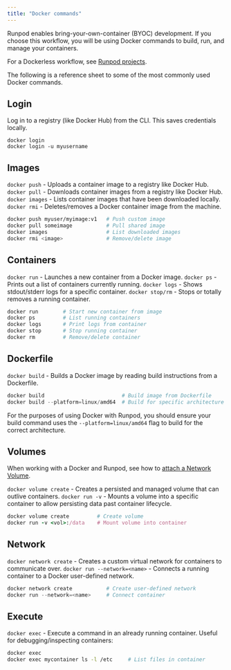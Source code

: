 ```yaml
---
title: "Docker commands"
---
```


Runpod enables bring-your-own-container (BYOC) development. If you choose this workflow, you will be using Docker commands to build, run, and manage your containers.

<Info>

For a Dockerless workflow, see [Runpod projects](/runpodctl/projects/overview).

</Info>

The following is a reference sheet to some of the most commonly used Docker commands.

## Login

Log in to a registry (like Docker Hub) from the CLI. This saves credentials locally.

```
docker login
docker login -u myusername
```

## Images

`docker push` - Uploads a container image to a registry like Docker Hub. `docker pull` - Downloads container images from a registry like Docker Hub. `docker images` - Lists container images that have been downloaded locally. `docker rmi` - Deletes/removes a Docker container image from the machine.

```bash
docker push myuser/myimage:v1   # Push custom image
docker pull someimage           # Pull shared image
docker images                   # List downloaded images
docker rmi <image>              # Remove/delete image
```

## Containers

`docker run` - Launches a new container from a Docker image. `docker ps` - Prints out a list of containers currently running. `docker logs` - Shows stdout/stderr logs for a specific container. `docker stop/rm` - Stops or totally removes a running container.

```python
docker run        # Start new container from image
docker ps         # List running containers
docker logs       # Print logs from container
docker stop       # Stop running container
docker rm         # Remove/delete container
```

## Dockerfile

`docker build` - Builds a Docker image by reading build instructions from a Dockerfile.

```python
docker build                         # Build image from Dockerfile
docker build --platform=linux/amd64  # Build for specific architecture
```

<Info>

For the purposes of using Docker with Runpod, you should ensure your build command uses the `--platform=linux/amd64` flag to build for the correct architecture.

</Info>

## Volumes

<Info>

When working with a Docker and Runpod, see how to [attach a Network Volume](/pods/storage/create-network-volumes).

</Info>

`docker volume create` - Creates a persisted and managed volume that can outlive containers. `docker run -v` - Mounts a volume into a specific container to allow persisting data past container lifecycle.

```ruby
docker volume create         # Create volume
docker run -v <vol>:/data    # Mount volume into container
```

## Network

`docker network create` - Creates a custom virtual network for containers to communicate over. `docker run --network=<name>` - Connects a running container to a Docker user-defined network.

```python
docker network create           # Create user-defined network
docker run --network=<name>     # Connect container
```

## Execute

`docker exec` - Execute a command in an already running container. Useful for debugging/inspecting containers:

```bash
docker exec
docker exec mycontainer ls -l /etc     # List files in container
```
